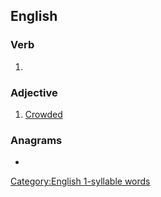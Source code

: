 ==English==
[[Category:English 1-syllable words]]

===Verb===
{{head|en|verb form}}

# {{en-past of|mob}}

===Adjective===
{{en-adj}}

# [[crowded|Crowded]]

===Anagrams===
* {{l|en|bombed}}